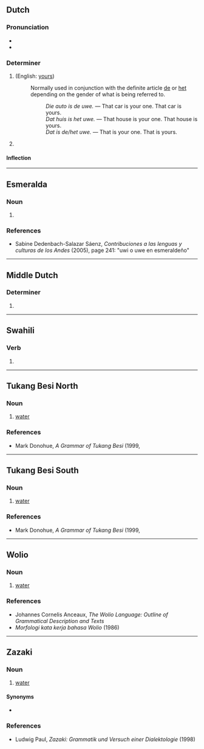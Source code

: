 {{also|Uwe}}
==Dutch==

===Pronunciation===
* {{IPA|/ˈyu̯ə/|lang=nl}}
* {{audio|Nl-uwe.ogg|Audio|lang=nl}}

===Determiner===
{{head|nl|determiner|cat2=possessive determiners}}

# {{form of|non-[[attributive]] form|uw|lang=nl}} (English: [[yours]])
#: Normally used in conjunction with the definite article [[de]] or [[het]] depending on the gender of what is being referred to.
#:: ''Die auto is de uwe.'' &mdash; That car is your one. That car is yours.
#:: ''Dat huis is het uwe.'' &mdash; That house is your one. That house is yours.
#:: ''Dat is de/het uwe.'' &mdash; That is your one. That is yours.
# {{lb|nl|archaic}} {{form of|inflected form|uw|lang=nl}}

====Inflection====
{{nl-decl-personal pronouns}}

----

==Esmeralda==

===Noun===
{{head|sai-esm|noun}}

# {{alt form|uvve|lang=sai-esm}}

===References===
* Sabine Dedenbach-Salazar Sáenz, ''Contribuciones a las lenguas y culturas de los Andes'' (2005), page 241: "uwi o uwe en esmeraldeño"

----

==Middle Dutch==

===Determiner===
{{head|dum|determiner form}}

# {{inflection of|dum|u||f|nom//acc|s|;|nom//acc|p}}

----

==Swahili==

===Verb===
{{head|sw|verb form}}

# {{inflection of|sw|wa|-wa|2s|subjunctive|affirmative|;|m-mi|singular|subjunctive|affirmative|;|u-n|singular|subjunctive|affirmative}}

----

==Tukang Besi North==

===Noun===
{{head|khc|noun}}

# [[water]]

===References===
* Mark Donohue, ''A Grammar of Tukang Besi'' (1999, {{ISBN|3110805545}}

----

==Tukang Besi South==

===Noun===
{{head|bhq|noun}}

# [[water]]

===References===
* Mark Donohue, ''A Grammar of Tukang Besi'' (1999, {{ISBN|3110805545}}

----

==Wolio==

===Noun===
{{head|wlo|noun}}

# [[water]]

===References===
* Johannes Cornelis Anceaux, ''The Wolio Language: Outline of Grammatical Description and Texts''
* ''Morfologi kata kerja bahasa Wolio'' (1986)

----

==Zazaki==

===Noun===
{{head|zza|noun}}

# [[water]]

====Synonyms====
* {{l|zza|aw}} {{qualifier|Dimli}}

===References===
* Ludwig Paul, ''Zazaki: Grammatik und Versuch einer Dialektologie'' (1998)